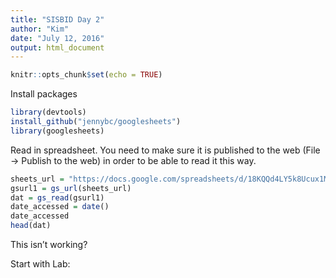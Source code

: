 ```yaml
---
title: "SISBID Day 2"
author: "Kim"
date: "July 12, 2016"
output: html_document
---
```


```r
knitr::opts_chunk$set(echo = TRUE)
```

Install packages
```r
library(devtools)
install_github("jennybc/googlesheets")
library(googlesheets)
```

Read in spreadsheet. You need to make sure it is published to the web (File -> Publish to the web) in order to be able to read it this way.
```r
sheets_url = "https://docs.google.com/spreadsheets/d/18KQQd4LY5k8Ucux1MvWCsQGQJlvd0ECTnn-3ixdOKFM/pubhtml"
gsurl1 = gs_url(sheets_url)
dat = gs_read(gsurl1)
date_accessed = date()
date_accessed
head(dat)
```
This isn't working?

Start with Lab:
